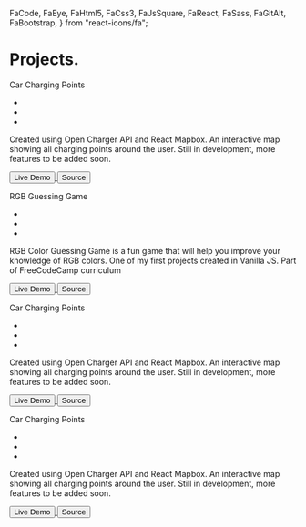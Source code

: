 
  FaCode,
  FaEye,
  FaHtml5,
  FaCss3,
  FaJsSquare,
  FaReact,
  FaSass,
  FaGitAlt,
  FaBootstrap,
} from "react-icons/fa";

<div className="projects">
  <h1>
    Projects<span>.</span>
  </h1>
</div>
<div className="placeholder-div"></div>

<ProjectCard bg="linear-gradient(to right, #D4145A 0%, #FBB03B 100%)">
  <p className="title">Car Charging Points</p>
  <ul className="skill-list">
    <li>
      <FaHtml5 />
    </li>
    <li>
      <FaSass />
    </li>
    <li>
      <FaReact />
    </li>
  </ul>
  <p className="description">
    Created using Open Charger API and React Mapbox. An interactive map showing
    all charging points around the user. Still in development, more features to
    be added soon.
  </p>
  <div className="links">
    <a
      href="https://stoic-carson-b251bf.netlify.app/"
      target="_blank"
      rel="noopener noreferrer"
    >
      <button className="btn btn-primary" type="button">
        <FaEye />
        Live Demo
      </button>
    </a>
    <a
      href="https://github.com/Marius-Adam/car-charging-points"
      target="_blank"
      rel="noopener noreferrer"
    >
      <button className="btn btn-primary" type="button">
        <FaCode />
        Source
      </button>
    </a>
  </div>
</ProjectCard>

<ProjectCard bg="linear-gradient(to right, #662D8C 0%, #ED1E79 100%)">
  <p className="title">RGB Guessing Game</p>
  <ul className="skill-list">
    <li>
      <FaHtml5 />
    </li>
    <li>
      <FaCss3 />
    </li>
    <li>
      <FaJsSquare />
    </li>
  </ul>
  <p className="description">
    RGB Color Guessing Game is a fun game that will help you improve your
    knowledge of RGB colors. One of my first projects created in Vanilla JS.
    Part of FreeCodeCamp curriculum
  </p>
  <div className="links">
    <a
      href="https://marius-adam.github.io/the-RGB-game/"
      target="_blank"
      rel="noopener noreferrer"
    >
      <button className="btn btn-primary" type="button">
        <FaEye />
        Live Demo
      </button>
    </a>
    <a
      href="https://github.com/Marius-Adam/the-RGB-game"
      target="_blank"
      rel="noopener noreferrer"
    >
      <button className="btn btn-primary" type="button">
        <FaCode />
        Source
      </button>
    </a>
  </div>
</ProjectCard>

<ProjectCard bg="linear-gradient(to right, #009245 0%, #FCEE21 100%)">
  <p className="title">Car Charging Points</p>
  <ul className="skill-list">
    <li>
      <FaHtml5 />
    </li>
    <li>
      <FaReact />
    </li>
    <li>
      <FaSass />
    </li>
  </ul>
  <p className="description">
    Created using Open Charger API and React Mapbox. An interactive map showing
    all charging points around the user. Still in development, more features to
    be added soon.
  </p>
  <div className="links">
    <a
      href="https://stoic-carson-b251bf.netlify.app/"
      target="_blank"
      rel="noopener noreferrer"
    >
      <button className="btn btn-primary" type="button">
        <FaEye />
        Live Demo
      </button>
    </a>
    <a
      href="https://github.com/Marius-Adam/car-charging-points"
      target="_blank"
      rel="noopener noreferrer"
    >
      <button className="btn btn-primary" type="button">
        <FaCode />
        Source
      </button>
    </a>
  </div>
</ProjectCard>

<ProjectCard bg="linear-gradient(to right, #D585FF 0%, #00FFEE 100%)">
  <p className="title">Car Charging Points</p>
  <ul className="skill-list">
    <li>
      <FaHtml5 />
    </li>
    <li>
      <FaReact />
    </li>
    <li>
      <FaSass />
    </li>
  </ul>
  <p className="description">
    Created using Open Charger API and React Mapbox. An interactive map showing
    all charging points around the user. Still in development, more features to
    be added soon.
  </p>
  <div className="links">
    <a
      href="https://stoic-carson-b251bf.netlify.app/"
      target="_blank"
      rel="noopener noreferrer"
    >
      <button className="btn btn-primary" type="button">
        <FaEye />
        Live Demo
      </button>
    </a>
    <a
      href="https://github.com/Marius-Adam/car-charging-points"
      target="_blank"
      rel="noopener noreferrer"
    >
      <button className="btn btn-primary" type="button">
        <FaCode />
        Source
      </button>
    </a>
  </div>
</ProjectCard>
